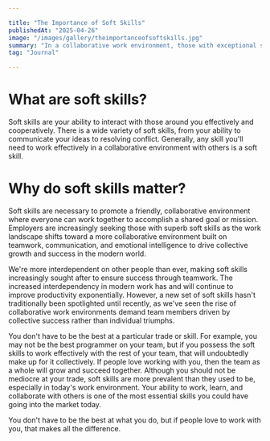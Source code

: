 ```yaml
---

title: "The Importance of Soft Skills"
publishedAt: "2025-04-26"
image: "/images/gallery/theimportanceofsoftskills.jpg"
summary: "In a collaborative work environment, those with exceptional soft skills have become increasingly saught after by employers."
tag: "Journal"

---
```


# What are soft skills?
Soft skills are your ability to interact with those around you effectively and cooperatively. There is a wide variety of soft skills, from your ability to communicate your ideas to resolving conflict. Generally, any skill you'll need to work effectively in a collaborative environment with others is a soft skill.

# Why do soft skills matter?
Soft skills are necessary to promote a friendly, collaborative environment where everyone can work together to accomplish a shared goal or mission. Employers are increasingly seeking those with superb soft skills as the work landscape shifts toward a more collaborative environment built on teamwork, communication, and emotional intelligence to drive collective growth and success in the modern world. 

We're more interdependent on other people than ever, making soft skills increasingly sought after to ensure success through teamwork. The increased interdependency in modern work has and will continue to improve productivity exponentially. However, a new set of soft skills hasn't traditionally been spotlighted until recently, as we've seen the rise of collaborative work environments demand team members driven by collective success rather than individual triumphs.

You don't have to be the best at a particular trade or skill. For example, you may not be the best programmer on your team, but if you possess the soft skills to work effectively with the rest of your team, that will undoubtedly make up for it collectively. If people love working with you, then the team as a whole will grow and succeed together. Although you should not be mediocre at your trade, soft skills are more prevalent than they used to be, especially in today's work environment. Your ability to work, learn, and collaborate with others is one of the most essential skills you could have going into the market today. 

You don't have to be the best at what you do, but if people love to work with you, that makes all the difference.